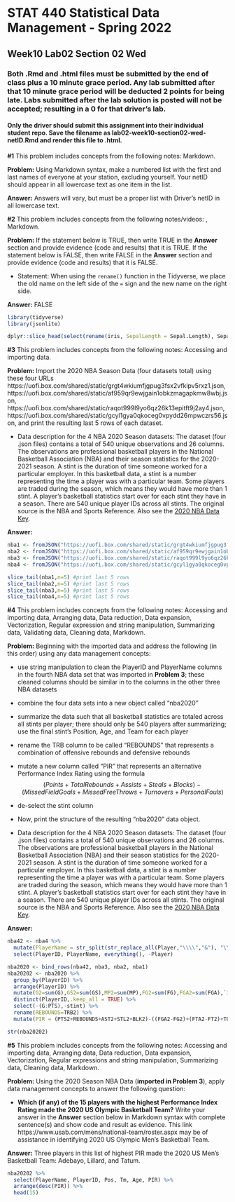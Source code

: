 # STAT 440 Statistical Data Management - Spring 2022
## Week10 Lab02 Section 02 Wed
### Both .Rmd and .html files must be submitted by the end of class plus a 10 minute grace period. Any lab submitted after that 10 minute grace period will be deducted 2 points for being late. Labs submitted after the lab solution is posted will not be accepted; resulting in a 0 for that driver's lab.
#### Only the driver should submit this assignment into their individual student repo. Save the filename as lab02-week10-section02-wed-netID.Rmd and render this file to .html. 


**#1** This problem includes concepts from the following notes: Markdown. 

**Problem:** Using Markdown syntax, make a numbered list with the first and last names of everyone at your station, excluding yourself. Your netID should appear in all lowercase text as one item in the list.

**Answer:** Answers will vary, but must be a proper list with Driver's netID in all lowercase text.

**#2** This problem includes concepts from the following notes/videos: , Markdown. 

**Problem:** If the statement below is TRUE, then write TRUE in the **Answer** section and provide evidence (code and results) that it is TRUE. If the statement below is FALSE, then write FALSE in the **Answer** section and provide evidence (code and results) that it is FALSE.

- Statement: When using the `rename()` function in the Tidyverse, we place the old name on the left side of the `=` sign and the new name on the right side.

**Answer:** FALSE  

```{r prob2}
library(tidyverse)
library(jsonlite)

dplyr::slice_head(select(rename(iris, SepalLength = Sepal.Length), SepalLength, Sepal.Width),n=10) 
```

**#3** This problem includes concepts from the following notes: Accessing and importing data.

**Problem:** Import the 2020 NBA Season Data (four datasets total) using these four URLs https://uofi.box.com/shared/static/grgt4wkiumfjgpug3fsx2vfkipv5rxz1.json, https://uofi.box.com/shared/static/af959qr9ewjgain1obkzmagapkmw8wbj.json, https://uofi.box.com/shared/static/raqot999l9yo6qz26k13epitft9j2ay4.json, https://uofi.box.com/shared/static/gcyl1gya0qkoceg0vpydd26mpwczrs56.json, and print the resulting last 5 rows of each dataset.

- Data description for the 4 NBA 2020 Season datasets: The dataset (four .json files) contains a total of 540 unique observations and 26 columns. The observations are professional basketball players in the National Basketball Association (NBA) and their season statistics for the 2020-2021 season. A stint is the duration of time someone worked for a particular employer. In this basketball data, a stint is a number representing the time a player was with a particular team. Some players are traded during the season, which means they would have more than 1 stint. A player's basketball statistics start over for each stint they have in a season. There are 540 unique player IDs across all stints. The original source is the NBA and Sports Reference. Also see the [2020 NBA Data Key](https://uofi.box.com/shared/static/oe2bbjn0xyhs9azbxaz00ab5ua6nbr9r.pdf).

**Answer:**

```{r prob3}
nba1 <- fromJSON("https://uofi.box.com/shared/static/grgt4wkiumfjgpug3fsx2vfkipv5rxz1.json")
nba2 <- fromJSON("https://uofi.box.com/shared/static/af959qr9ewjgain1obkzmagapkmw8wbj.json")
nba3 <- fromJSON("https://uofi.box.com/shared/static/raqot999l9yo6qz26k13epitft9j2ay4.json")
nba4 <- fromJSON("https://uofi.box.com/shared/static/gcyl1gya0qkoceg0vpydd26mpwczrs56.json") #importing JSON data

slice_tail(nba1,n=5) #print last 5 rows
slice_tail(nba2,n=5) #print last 5 rows
slice_tail(nba3,n=5) #print last 5 rows
slice_tail(nba4,n=5) #print last 5 rows
```

**#4** This problem includes concepts from the following notes: Accessing and importing data, Arranging data, Data reduction, Data expansion, Vectorization, Regular expression and string manipulation, Summarizing data, Validating data, Cleaning data, Markdown.

**Problem:** Beginning with the imported data and address the following (in this order) using any data management concepts:

  - use string manipulation to clean the PlayerID and PlayerName columns in the fourth NBA data set that was imported in **Problem 3**; these cleaned columns should be similar in to the columns in the other three NBA datasets

  - combine the four data sets into a new object called "nba2020"

  - summarize the data such that all basketball statistics are totaled across all stints per player; there should only be 540 players after summarizing; use the final stint's Position, Age, and Team for each player

  - rename the TRB column to be called "REBOUNDS" that represents a combination of offensive rebounds and defensive rebounds

  - mutate a new column called "PIR" that represents an alternative Performance Index Rating using the formula 
  $$(Points + Total Rebounds + Assists + Steals + Blocks) - (Missed Field Goals + Missed Free Throws + Turnovers + Personal Fouls)$$

  - de-select the stint column

- Now, print the structure of the resulting "nba2020" data object.

- Data description for the 4 NBA 2020 Season datasets: The dataset (four .json files) contains a total of 540 unique observations and 26 columns. The observations are professional basketball players in the National Basketball Association (NBA) and their season statistics for the 2020-2021 season. A stint is the duration of time someone worked for a particular employer. In this basketball data, a stint is a number representing the time a player was with a particular team. Some players are traded during the season, which means they would have more than 1 stint. A player's basketball statistics start over for each stint they have in a season. There are 540 unique player IDs across all stints. The original source is the NBA and Sports Reference. Also see the [2020 NBA Data Key](https://uofi.box.com/shared/static/oe2bbjn0xyhs9azbxaz00ab5ua6nbr9r.pdf).

**Answer:** 

```{r prob4}
nba42 <- nba4 %>%
  mutate(PlayerName = str_split(str_replace_all(Player,"\\\\","&"), "\\&", simplify=TRUE)[,1], PlayerID = str_split(str_replace_all(Player,"\\\\","&"), "\\&", simplify=TRUE)[,2]) %>%
  select(PlayerID, PlayerName, everything(), -Player)

nba2020 <- bind_rows(nba42, nba3, nba2, nba1)
nba20202 <- nba2020 %>%
  group_by(PlayerID) %>%
  arrange(PlayerID) %>%
  mutate(G2=sum(G),GS2=sum(GS),MP2=sum(MP),FG2=sum(FG),FGA2=sum(FGA),`3P2`=sum(`3P`),`3PA2`=sum(`3PA`),`2P2`=sum(`2P`),`2PA2`=sum(`2PA`),FT2=sum(FT),FTA2=sum(FTA),ORB2=sum(ORB),DRB2=sum(DRB),TRB2=sum(TRB),AST2=sum(AST),STL2=sum(STL),BLK2=sum(BLK),TOV2=sum(TOV),PF2=sum(PF),PTS2=sum(PTS)) %>%
  distinct(PlayerID,.keep_all = TRUE) %>%
  select(-(G:PTS),-stint) %>%
  rename(REBOUNDS=TRB2) %>%
  mutate(PIR = (PTS2+REBOUNDS+AST2+STL2+BLK2)-((FGA2-FG2)+(FTA2-FT2)+TOV2+PF2) )

str(nba20202)
```

**#5** This problem includes concepts from the following notes: Accessing and importing data, Arranging data, Data reduction, Data expansion, Vectorization, Regular expressions and string manipulation, Summarizing data, Cleaning data, Markdown.

**Problem:** Using the 2020 Season NBA Data (**imported in Problem 3**), apply data management concepts to answer the following question:

- **Which (if any) of the 15 players with the highest Performance Index Rating made the 2020 US Olympic Basketball Team?** Write your answer in the **Answer** section below in Markdown syntax with complete sentence(s) and show code and result as evidence. This link https://www.usab.com/mens/national-team/roster.aspx may be of assistance in identifying 2020 US Olympic Men's Basketball Team.

**Answer:** Three players in this list of highest PIR made the 2020 US Men's Basketball Team: Adebayo, Lillard, and Tatum.

```{r prob5}
nba20202 %>%
  select(PlayerName, PlayerID, Pos, Tm, Age, PIR) %>%
  arrange(desc(PIR)) %>%
  head(15)
```
